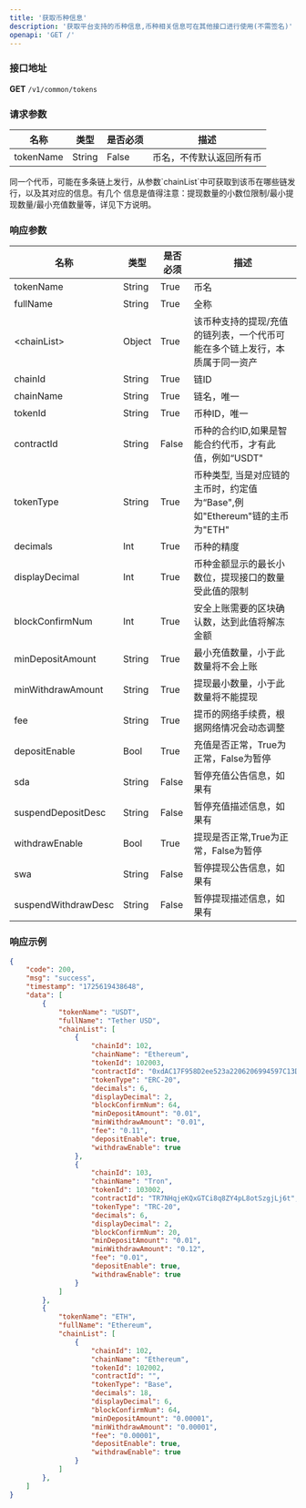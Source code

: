 ```yaml
---
title: '获取币种信息'
description: '获取平台支持的币种信息,币种相关信息可在其他接口进行使用(不需签名)'
openapi: 'GET /'
---
```


### 接口地址
**GET** `/v1/common/tokens`

### 请求参数

| 名称      | 类型 | 是否必须 | 描述         |
|-----------|----------|----------|--------------|
| tokenName | String   | False    | 币名，不传默认返回所有币 |

<Tip>
    同一个代币，可能在多条链上发行，从参数`chainList`中可获取到该币在哪些链发行，以及其对应的信息。有几个
    信息是值得注意：提现数量的小数位限制/最小提现数量/最小充值数量等，详见下方说明。

</Tip>

### 响应参数

| 名称               | 类型 | 是否必须 | 描述                                                          |
|--------------------|----------|----------|---------------------------------------------------------------|
| tokenName          | String   | True     | 币名                                                        |
| fullName           | String   | True     | 全称                                                          |
| \<chainList\>      | Object   | True     | 该币种支持的提现/充值的链列表，一个代币可能在多个链上发行，本质属于同一资产 |
| chainId            | String   | True     | 链ID                                                    |
| chainName          | String   | True     | 链名，唯一                                          |
| tokenId            | String   | True     | 币种ID，唯一                                        |
| contractId         | String   | False    | 币种的合约ID,如果是智能合约代币，才有此值，例如“USDT"                |
| tokenType          | String   | True     | 币种类型, 当是对应链的主币时，约定值为“Base",例如"Ethereum"链的主币为"ETH"                 |
| decimals           | Int      | True     | 币种的精度                                                    |
| displayDecimal     | Int      | True     | 币种金额显示的最长小数位，提现接口的数量受此值的限制                    |
| blockConfirmNum    | Int      | True     | 安全上账需要的区块确认数，达到此值将解冻金额                   |
| minDepositAmount   | String   | True     | 最小充值数量，小于此数量将不会上账                   |
| minWithdrawAmount  | String   | True     | 提现最小数量，小于此数量将不能提现                       |
| fee                | String   | True     | 提币的网络手续费，根据网络情况会动态调整              |
| depositEnable      | Bool     | True     | 充值是否正常，True为正常，False为暂停                                            |
| sda                | String   | False    | 暂停充值公告信息，如果有                                      |
| suspendDepositDesc | String   | False    | 暂停充值描述信息，如果有                                      |
| withdrawEnable     | Bool     | True     | 提现是否正常,True为正常，False为暂停                                               |
| swa                | String   | False    | 暂停提现公告信息，如果有                                      |
| suspendWithdrawDesc| String   | False    | 暂停提现描述信息，如果有                                      |

### 响应示例

```json
{
    "code": 200,
    "msg": "success",
    "timestamp": "1725619438648",
    "data": [
        {
            "tokenName": "USDT",
            "fullName": "Tether USD",
            "chainList": [
                {
                    "chainId": 102,
                    "chainName": "Ethereum",
                    "tokenId": 102003,
                    "contractId": "0xdAC17F958D2ee523a2206206994597C13D831ec7",
                    "tokenType": "ERC-20",
                    "decimals": 6,
                    "displayDecimal": 2,
                    "blockConfirmNum": 64,
                    "minDepositAmount": "0.01",
                    "minWithdrawAmount": "0.01",
                    "fee": "0.11",
                    "depositEnable": true,
                    "withdrawEnable": true
                },
                {
                    "chainId": 103,
                    "chainName": "Tron",
                    "tokenId": 103002,
                    "contractId": "TR7NHqjeKQxGTCi8q8ZY4pL8otSzgjLj6t",
                    "tokenType": "TRC-20",
                    "decimals": 6,
                    "displayDecimal": 2,
                    "blockConfirmNum": 20,
                    "minDepositAmount": "0.01",
                    "minWithdrawAmount": "0.12",
                    "fee": "0.01",
                    "depositEnable": true,
                    "withdrawEnable": true
                }
            ]
        },
        {
            "tokenName": "ETH",
            "fullName": "Ethereum",
            "chainList": [
                {
                    "chainId": 102,
                    "chainName": "Ethereum",
                    "tokenId": 102002,
                    "contractId": "",
                    "tokenType": "Base",
                    "decimals": 18,
                    "displayDecimal": 6,
                    "blockConfirmNum": 64,
                    "minDepositAmount": "0.00001",
                    "minWithdrawAmount": "0.00001",
                    "fee": "0.00001",
                    "depositEnable": true,
                    "withdrawEnable": true
                }
            ]
        },
    ]
}